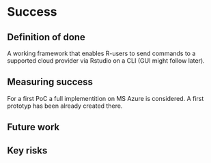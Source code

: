 # Success
<!-- 
Projects should have a definition of done that is measurable, and a thorough understanding going in of what the risks are to delivery 
-->

## Definition of done
<!-- 
What does success look like? 
-->

A working framework that enables R-users to send commands to a supported cloud provider via Rstudio on a CLI (GUI might follow later).


## Measuring success
<!-- 
How will we know when success is achieved, what markers can we use along the way 
-->
For a first PoC a full implementition on MS Azure is considered. A first prototyp has been already created there. 

## Future work
<!-- 
How could this be extended / developed in the future by yourself and/or the community in general?
-->




## Key risks
<!-- 
What sort of things could come up that can delay or break the project?

 - [ ] People
 - [ ] Processes
 - [ ] Tooling & Technology
 - [ ] Costs

-->